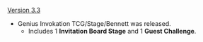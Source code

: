 {{Change History/Header}}
[[Version 3.3]]
* Genius Invokation TCG/Stage/Bennett was released.
** Includes 1 '''Invitation Board Stage''' and 1 '''Guest Challenge'''.